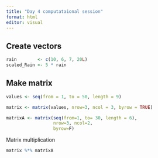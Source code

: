 ```yaml
---
title: "Day 4 computataional session"
format: html
editor: visual
---
```


## Create vectors

```r
rain        <- c(10, 6, 7, 20L)
scaled_Rain <- 5 * rain
```

## **Make matrix**

```r
values <- seq(from = 1, to = 50, length = 9)
```

```r
matrix <- matrix(values, nrow=3, ncol = 3, byrow = TRUE)
```

```r
matrixA <- matrix(seq(from=1, to= 30, length = 6),
                  nrow=3, ncol=2,
                  byrow=F)
```

Matrix multiplication

```r
matrix %*% matrixA
```
